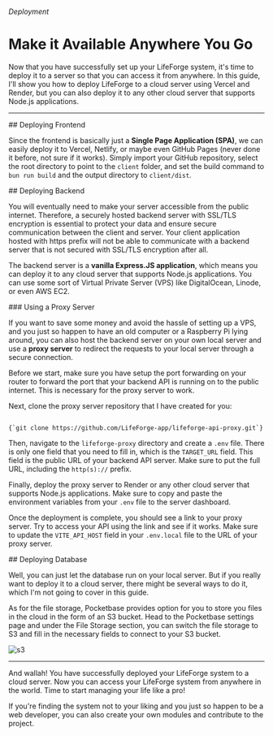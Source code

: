 

###### Deployment

# Make it Available Anywhere You Go

Now that you have successfully set up your LifeForge system, it's time to deploy it to a server so that you can access it from anywhere. In this guide, I'll show you how to deploy LifeForge to a cloud server using Vercel and Render, but you can also deploy it to any other cloud server that supports Node.js applications.

---

<section id="deploying-frontend">
## Deploying Frontend

Since the frontend is basically just a **Single Page Application (SPA)**, we can easily deploy it to Vercel, Netlify, or maybe even GitHub Pages (never done it before, not sure if it works). Simply import your GitHub repository, select the root directory to point to the <code>client</code> folder, and set the build command to <code>bun run build</code> and the output directory to <code>client/dist</code>.

</section>

<section id="deploying-backend">
## Deploying Backend

You will eventually need to make your server accessible from the public internet. Therefore, a securely hosted backend server with SSL/TLS encryption is essential to protect your data and ensure secure communication between the client and server. Your client application hosted with https prefix will not be able to communicate with a backend server that is not secured with SSL/TLS encryption after all.

The backend server is a **vanilla Express.JS application**, which means you can deploy it to any cloud server that supports Node.js applications. You can use some sort of Virtual Private Server (VPS) like DigitalOcean, Linode, or even AWS EC2. 

<Note>
### Using a Proxy Server

If you want to save some money and avoid the hassle of setting up a VPS, and you just so happen to have an old computer or a Raspberry Pi lying around, you can also host the backend server on your own local server and use a **proxy server** to redirect the requests to your local server through a secure connection.

Before we start, make sure you have setup the port forwarding on your router to forward the port that your backend API is running on to the public internet. This is necessary for the proxy server to work.

Next, clone the proxy server repository that I have created for you:

<Code language="bash">
{`git clone https://github.com/LifeForge-app/lifeforge-api-proxy.git`}
</Code>

Then, navigate to the <code>lifeforge-proxy</code> directory and create a <code>.env</code> file. There is only one field that you need to fill in, which is the <code>TARGET_URL</code> field. This field is the public URL of your backend API server. Make sure to put the full URL, including the <code>http(s)://</code> prefix.

Finally, deploy the proxy server to Render or any other cloud server that supports Node.js applications. Make sure to copy and paste the environment variables from your <code>.env</code> file to the server dashboard.

Once the deployment is complete, you should see a link to your proxy server. Try to access your API using the link and see if it works. Make sure to update the <code>VITE_API_HOST</code> field in your <code>.env.local</code> file to the URL of your proxy server.
</Note>
</section>

<section id="deploying-database">
## Deploying Database

Well, you can just let the database run on your local server. But if you really want to deploy it to a cloud server, there might be several ways to do it, which I'm not going to cover in this guide.

As for the file storage, Pocketbase provides option for you to store you files in the cloud in the form of an S3 bucket. Head to the Pocketbase settings page and under the File Storage section, you can switch the file storage to S3 and fill in the necessary fields to connect to your S3 bucket.

![s3](https://raw.githubusercontent.com/Lifeforge-app/lifeforge-docs-media/main/assets/deployment/s3.webp)

</section>

---

And wallah! You have successfully deployed your LifeForge system to a cloud server. Now you can access your LifeForge system from anywhere in the world. Time to start managing your life like a pro!

<CustomLink to="/user-guide/modules" text="Learn more about Modules" />


If you're finding the system not to your liking and you just so happen to be a web developer, you can also create your own modules and contribute to the project.

<CustomLink to="/contribution" text="Learn more about Contribution" />
